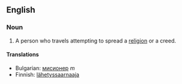 ==English==

===Noun===
#A person who travels attempting to spread a [[religion]] or a creed.

====Translations====
* Bulgarian: [[мисионер]] ''m''
*Finnish: [[lähetyssaarnaaja]]